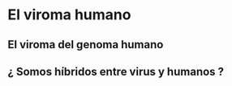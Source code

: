 # El viroma humano {#viroma}

##  El viroma del genoma humano {#viroma_genoma}

## ¿ Somos híbridos entre virus y humanos ? {#hybrids}

